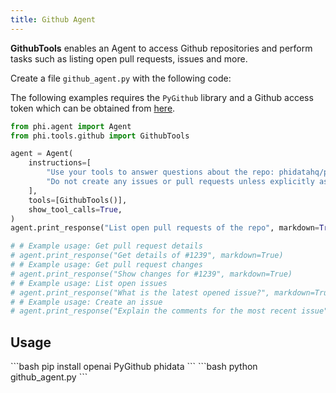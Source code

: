 ```yaml
---
title: Github Agent
---
```

**GithubTools** enables an Agent to access Github repositories and perform tasks such as listing open pull requests, issues and more.

Create a file `github_agent.py` with the following code:

The following examples requires the `PyGithub` library and a Github access token which can be obtained from [here](https://github.com/settings/tokens).
```python github_agent.py
from phi.agent import Agent
from phi.tools.github import GithubTools

agent = Agent(
    instructions=[
        "Use your tools to answer questions about the repo: phidatahq/phidata",
        "Do not create any issues or pull requests unless explicitly asked to do so",
    ],
    tools=[GithubTools()],
    show_tool_calls=True,
)
agent.print_response("List open pull requests of the repo", markdown=True)

# # Example usage: Get pull request details
# agent.print_response("Get details of #1239", markdown=True)
# # Example usage: Get pull request changes
# agent.print_response("Show changes for #1239", markdown=True)
# # Example usage: List open issues
# agent.print_response("What is the latest opened issue?", markdown=True)
# # Example usage: Create an issue
# agent.print_response("Explain the comments for the most recent issue", markdown=True)

```

## Usage

<Steps>
  <Snippet file="create-venv-step.mdx" />

  <Step title="Install libraries">
    ```bash
    pip install openai PyGithub phidata
    ```
  </Step>

  <Step title="Run the agent">
    ```bash
    python github_agent.py
    ```
  </Step>

</Steps>
